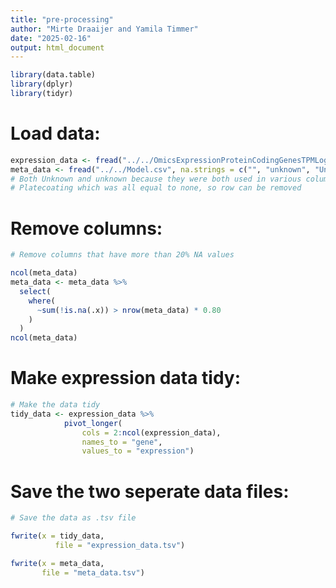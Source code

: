 ```yaml
---
title: "pre-processing"
author: "Mirte Draaijer and Yamila Timmer"
date: "2025-02-16"
output: html_document
---
```


```r
library(data.table)
library(dplyr)
library(tidyr)
```

# Load data:
```r
expression_data <- fread("../../OmicsExpressionProteinCodingGenesTPMLogp1.csv")
meta_data <- fread("../../Model.csv", na.strings = c("", "unknown", "Unknown", "None")) 
# Both Unknown and unknown because they were both used in various columns and None was used for 
# Platecoating which was all equal to none, so row can be removed
```

# Remove columns:
```r
# Remove columns that have more than 20% NA values

ncol(meta_data)
meta_data <- meta_data %>% 
  select(
    where(
      ~sum(!is.na(.x)) > nrow(meta_data) * 0.80
    )
  )
ncol(meta_data)
```

# Make expression data tidy:
```r
# Make the data tidy
tidy_data <- expression_data %>% 
            pivot_longer(
                cols = 2:ncol(expression_data),
                names_to = "gene",
                values_to = "expression")

```

# Save the two seperate data files:
```r
# Save the data as .tsv file

fwrite(x = tidy_data,
          file = "expression_data.tsv")

fwrite(x = meta_data,
       file = "meta_data.tsv")
```
